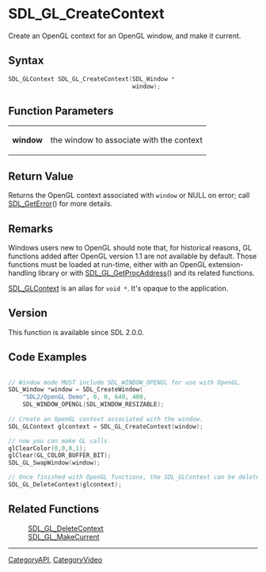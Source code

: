 = SDL_GL_CreateContext =

Create an OpenGL context for an OpenGL window, and make it current.

== Syntax ==

<syntaxhighlight lang='c'>
SDL_GLContext SDL_GL_CreateContext(SDL_Window *
                                   window);
</syntaxhighlight>

== Function Parameters ==

{|
|'''window'''
|the window to associate with the context
|}

== Return Value ==

Returns the OpenGL context associated with <code>window</code> or NULL on
error; call [[SDL_GetError]]() for more details.

== Remarks ==

Windows users new to OpenGL should note that, for historical reasons, GL
functions added after OpenGL version 1.1 are not available by default.
Those functions must be loaded at run-time, either with an OpenGL
extension-handling library or with [[SDL_GL_GetProcAddress]]() and its
related functions.

[[SDL_GLContext]] is an alias for <code>void *</code>. It's opaque to the
application.

== Version ==

This function is available since SDL 2.0.0.

== Code Examples ==

<syntaxhighlight lang='c++'>

// Window mode MUST include SDL_WINDOW_OPENGL for use with OpenGL.
SDL_Window *window = SDL_CreateWindow(
    "SDL2/OpenGL Demo", 0, 0, 640, 480, 
    SDL_WINDOW_OPENGL|SDL_WINDOW_RESIZABLE);
  
// Create an OpenGL context associated with the window.
SDL_GLContext glcontext = SDL_GL_CreateContext(window);

// now you can make GL calls.
glClearColor(0,0,0,1);
glClear(GL_COLOR_BUFFER_BIT);
SDL_GL_SwapWindow(window);

// Once finished with OpenGL functions, the SDL_GLContext can be deleted.
SDL_GL_DeleteContext(glcontext);  
</syntaxhighlight>

== Related Functions ==

:[[SDL_GL_DeleteContext]]
:[[SDL_GL_MakeCurrent]]

----
[[CategoryAPI]], [[CategoryVideo]]


